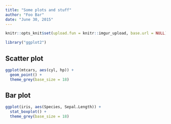 ```yaml
---
title: "Some plots and stuff"
author: "Foo Bar"
date: "June 30, 2015"
---
```


```r
knitr::opts_knit$set(upload.fun = knitr::imgur_upload, base.url = NULL)
```

```r
library("ggplot2")
```

## Scatter plot

```r
ggplot(mtcars, aes(cyl, hp)) + 
  geom_point() + 
  theme_grey(base_size = 18)
```

## Bar plot

```r
ggplot(iris, aes(Species, Sepal.Length)) + 
  stat_boxplot() +
  theme_grey(base_size = 18)
```
